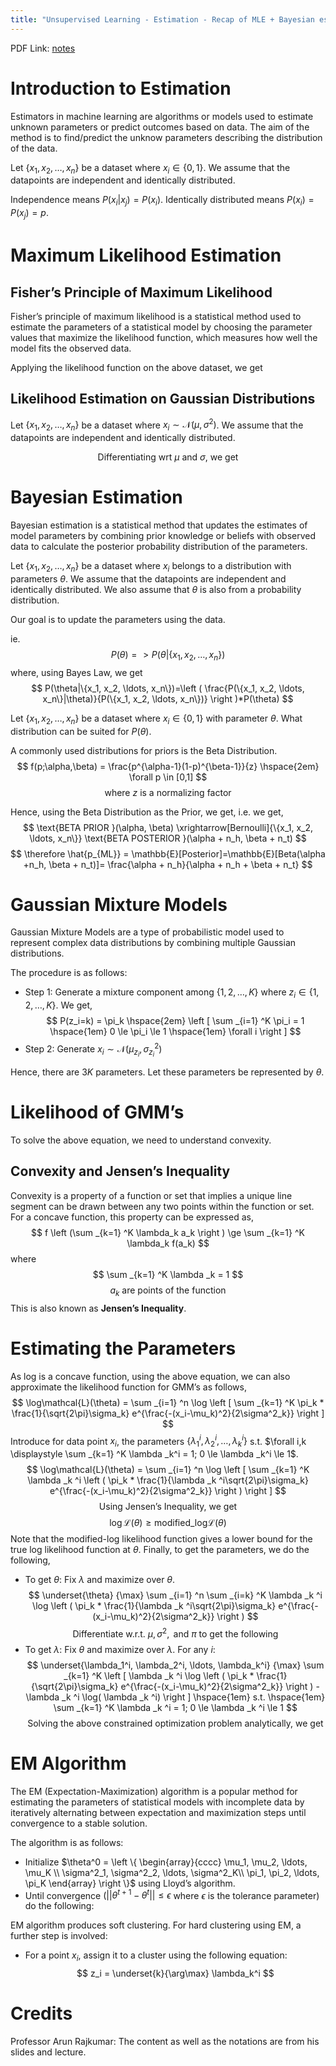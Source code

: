 ```yaml
---
title: "Unsupervised Learning - Estimation - Recap of MLE + Bayesian estimation, Gaussian Mixture Model - EM algorithm"
---
```


PDF Link: [notes](../notes/Wk04.pdf)

# Introduction to Estimation
Estimators in machine learning are algorithms or models used to estimate unknown parameters or predict outcomes based on data. The aim of the method is to find/predict the unknow parameters describing the distribution of the data.

Let $\{x_1, x_2, \ldots, x_n\}$ be a dataset where $x_i \in \{0,1\}$. We assume that the datapoints are independent and identically distributed.

Independence means $P(x_i|x_j) = P(x_i)$.
Identically distributed means $P(x_i)=P(x_j)=p$.

# Maximum Likelihood Estimation
## Fisher's Principle of Maximum Likelihood
Fisher's principle of maximum likelihood is a statistical method used to estimate the parameters of a statistical model by choosing the parameter values that maximize the likelihood function, which measures how well the model fits the observed data.

Applying the likelihood function on the above dataset, we get
\begin{align*}
\mathcal{L}(p;\{x_1, x_2, \ldots, x_n\}) &= P(x_1, x_2, \ldots, x_n;p)\\
&=p(x_1;p)p(x_2;p)\ldots p(x_n;p) \\
&=\prod _{i=1} ^n {p^{x_i}(1-p)^{1-x_i}}
\end{align*}
\begin{align*}
\therefore \log(\mathcal{L}(p;\{x_1, x_2, \ldots, x_n\})) &=\underset{p} {\arg \max}\log \left ( \prod _{i=1} ^n {p^{x_i}(1-p)^{1-x_i}} \right ) \\
\text{Differentiating wrt $p$, we get}\\
\therefore \hat{p}_{ML} &= \frac{1}{n}\sum _{i=1} ^n x_i
\end{align*}

## Likelihood Estimation on Gaussian Distributions
Let $\{x_1, x_2, \ldots, x_n\}$ be a dataset where $x_i \sim \mathcal{N}(\mu,\sigma^2)$. We assume that the datapoints are independent and identically distributed.

\begin{align*}
\mathcal{L}(\mu, \sigma^2;\{x_1, x_2, \ldots, x_n\}) &= f_{x_1, x_2, \ldots, x_n}(x_1, x_2, \ldots, x_n;\mu, \sigma^2) \\
&=\prod _{i=1} ^n  f_{x_i}(x_i;\mu, \sigma^2) \\
&=\prod _{i=1} ^n \left [ \frac{1}{\sqrt{2\pi}\sigma} e^{\frac{-(x_i-\mu)^2}{2\sigma^2}} \right ] \\
\therefore \log(\mathcal{L}(p;\{x_1, x_2, \ldots, x_n\})) &= \sum _{i=1} ^n \left[ \log \left (\frac{1}{\sqrt{2\pi}\sigma}  \right ) - \frac{(x_i-\mu)^2}{2\sigma^2} \right] \\
\end{align*}
$$
\text{Differentiating wrt $\mu$ and $\sigma$, we get}
$$
\begin{align*}
\hat{\mu}_{ML} &= \frac{1}{n}\sum _{i=1} ^n x_i \\
\hat{\sigma^2}_{ML} &= \frac{1}{n}\sum _{i=1} ^n (x_i-\mu)^2
\end{align*}

# Bayesian Estimation
Bayesian estimation is a statistical method that updates the estimates of model parameters by combining prior knowledge or beliefs with observed data to calculate the posterior probability distribution of the parameters.

Let $\{x_1, x_2, \ldots, x_n\}$ be a dataset where $x_i$ belongs to a distribution with parameters $\theta$. We assume that the datapoints are independent and identically distributed. We also assume that $\theta$ is also from a probability distribution.

Our goal is to update the parameters using the data.

ie.
$$
P(\theta)=>P(\theta|\{x_1, x_2, \ldots, x_n\})
$$
where, using Bayes Law, we get
$$
P(\theta|\{x_1, x_2, \ldots, x_n\})=\left ( \frac{P(\{x_1, x_2, \ldots, x_n\}|\theta)}{P(\{x_1, x_2, \ldots, x_n\})} \right )*P(\theta)
$$

Let $\{x_1, x_2, \ldots, x_n\}$ be a dataset where $x_i \in \{0,1\}$ with parameter $\theta$. What distribution can be suited for $P(\theta)$. 

A commonly used distributions for priors is the Beta Distribution.
$$
f(p;\alpha,\beta) = \frac{p^{\alpha-1}(1-p)^{\beta-1}}{z} \hspace{2em} \forall p \in [0,1]
$$
$$
\text{where $z$ is a normalizing factor}
$$

Hence, using the Beta Distribution as the Prior, we get,
\begin{align*}
P(\theta|\{x_1, x_2, \ldots, x_n\}) &\propto P(\theta|\{x_1, x_2, \ldots, x_n\})*P(\theta) \\
f_{\theta|\{x_1, x_2, \ldots, x_n\}}(p) &\propto \left [ \prod _{i=1} ^n {p^{x_i}(1-p)^{1-x_i}} \right ]*\left [ p^{\alpha-1}(1-p)^{\beta-1} \right ] \\
f_{\theta|\{x_1, x_2, \ldots, x_n\}}(p) &\propto p^{\sum _{i=1} ^n x_i + \alpha - 1}(1-p)^{\sum _{i=1} ^n(1-x_i) + \beta - 1}
\end{align*}
i.e. we get,
$$
\text{BETA PRIOR }(\alpha, \beta) \xrightarrow[Bernoulli]{\{x_1, x_2, \ldots, x_n\}} \text{BETA POSTERIOR }(\alpha + n_h, \beta + n_t)
$$
$$
\therefore \hat{p_{ML}} = \mathbb{E}[Posterior]=\mathbb{E}[Beta(\alpha +n_h, \beta + n_t)]= \frac{\alpha + n_h}{\alpha + n_h + \beta + n_t}
$$

# Gaussian Mixture Models
Gaussian Mixture Models are a type of probabilistic model used to represent complex data distributions by combining multiple Gaussian distributions.

The procedure is as follows:

* Step 1: Generate a mixture component among $\{1, 2, \ldots, K\}$ where $z_i \in \{1, 2, \ldots, K\}$. We get,
$$
P(z_i=k) = \pi_k \hspace{2em} \left [ \sum _{i=1} ^K \pi_i = 1 \hspace{1em} 0 \le \pi_i \le 1 \hspace{1em} \forall i \right ]
$$
* Step 2: Generate $x_i \sim \mathcal{N}(\mu_{z_i}, \sigma^2_{z_i})$

Hence, there are $3K$ parameters. Let these parameters be represented by $\theta$.

# Likelihood of GMM's
\begin{align*}
\mathcal{L}\left( \begin{array}{cccc}
\mu_1, \mu_2, \ldots, \mu_K \\
\sigma^2_1, \sigma^2_2, \ldots, \sigma^2_K\\
\pi_1, \pi_2, \ldots, \pi_K
\end{array}; x_1, x_2, \ldots, x_n \right )
&= \prod _{i=1} ^n f_{mix} \left( x_i; \begin{array}{cccc}
\mu_1, \mu_2, \ldots, \mu_K \\
\sigma^2_1, \sigma^2_2, \ldots, \sigma^2_K\\
\pi_1, \pi_2, \ldots, \pi_K
\end{array} \right ) \\
&= \prod _{i=1} ^n \left [ \sum _{k=1} ^K \pi_k * f_{mix}(x_i; \mu_k, \sigma_k) \right ] \\
\therefore \log\mathcal{L}(\theta) &= \sum _{i=1} ^n \log \left [ \sum _{k=1} ^K \pi_k * \frac{1}{\sqrt{2\pi}\sigma_k} e^{\frac{-(x_i-\mu_k)^2}{2\sigma^2_k}} \right ] \\
\end{align*}
To solve the above equation, we need to understand convexity.

## Convexity and Jensen's Inequality
Convexity is a property of a function or set that implies a unique line segment can be drawn between any two points within the function or set. For a concave function, this property can be expressed as,
$$
f \left (\sum _{k=1} ^K \lambda_k a_k \right ) \ge \sum _{k=1} ^K \lambda_k f(a_k)
$$
where
$$
\sum _{k=1} ^K \lambda _k = 1 
$$
$$
a_k \text{ are points of the function}
$$
This is also known as **Jensen's Inequality**.

# Estimating the Parameters
As log is a concave function, using the above equation, we can also approximate the likelihood function for GMM's as follows,
$$
\log\mathcal{L}(\theta) = \sum _{i=1} ^n \log \left [ \sum _{k=1} ^K \pi_k * \frac{1}{\sqrt{2\pi}\sigma_k} e^{\frac{-(x_i-\mu_k)^2}{2\sigma^2_k}} \right ]
$$
Introduce for data point $x_i$, the parameters $\{\lambda_1^i, \lambda_2^i, \ldots, \lambda_k^i\}$ s.t. $\forall i,k \displaystyle \sum _{k=1} ^K \lambda _k^i = 1; 0 \le \lambda _k^i \le 1$.
$$
\log\mathcal{L}(\theta) = \sum _{i=1} ^n \log \left [ \sum _{k=1} ^K \lambda _k ^i \left ( \pi_k * \frac{1}{\lambda _k ^i\sqrt{2\pi}\sigma_k} e^{\frac{-(x_i-\mu_k)^2}{2\sigma^2_k}} \right ) \right ]
$$
$$ \text{Using Jensen's Inequality, we get} $$
$$
\log\mathcal{L}(\theta) \ge \text{modified\_log}\mathcal{L}(\theta)
$$
\begin{align}
\therefore \text{modified\_log}\mathcal{L}(\theta) 
&= \sum _{i=1} ^n \sum _{i=k} ^K \lambda _k ^i \log \left ( \pi_k * \frac{1}{\lambda _k ^i\sqrt{2\pi}\sigma_k} e^{\frac{-(x_i-\mu_k)^2}{2\sigma^2_k}} \right )
\end{align} 
Note that the modified-log likelihood function gives a lower bound for the true log likelihood function at $\theta$.
Finally, to get the parameters, we do the following,

* To get $\theta$: Fix $\lambda$ and maximize over $\theta$.
$$
\underset{\theta} {\max} \sum _{i=1} ^n \sum _{i=k} ^K \lambda _k ^i \log \left ( \pi_k * \frac{1}{\lambda _k ^i\sqrt{2\pi}\sigma_k} e^{\frac{-(x_i-\mu_k)^2}{2\sigma^2_k}} \right )
$$
$$
\text{Differentiate w.r.t. }\mu,\sigma^2,\text{ and }\pi \text{ to get the following}
$$
\begin{align*}
\hat{\mu_k^{\scriptsize{MML}}} &= \frac{\displaystyle\sum _{i=1} ^n \lambda_k^i x_i}{\displaystyle\sum _{i=1} ^n \lambda_k^i} \\
\hat{\sigma_k^{2^{\scriptsize{MML}}}} &= \frac{\displaystyle\sum _{i=1} ^n \lambda_k^i (x_i-\hat{\mu_k^{\scriptsize{MML}}})^2}{\displaystyle\sum _{i=1} ^n \lambda_k^i} \\
\hat{\pi_k^{\scriptsize{MML}}} &= \frac{\displaystyle\sum _{i=1} ^n \lambda_k^i}{n} \\
\end{align*}
* To get $\lambda$: Fix $\theta$ and maximize over $\lambda$. For any $i$:
$$
\underset{\lambda_1^i, \lambda_2^i, \ldots, \lambda_k^i} {\max} 
\sum _{k=1} ^K \left [ \lambda _k ^i \log \left ( \pi_k * \frac{1}{\sqrt{2\pi}\sigma_k} e^{\frac{-(x_i-\mu_k)^2}{2\sigma^2_k}} \right ) -  \lambda _k ^i \log( \lambda _k ^i) \right ] \hspace{1em} s.t. \hspace{1em} \sum _{k=1} ^K \lambda _k ^i = 1;  0 \le \lambda _k ^i \le 1
$$
$$
\text{Solving the above constrained optimization problem analytically, we get}
$$
\begin{align*}
\hat{\lambda_k^{i^{\scriptsize{MML}}}}
&= \frac{\left ( \frac{1}{\sqrt{2\pi}\sigma_k} e^{\frac{-(x_i-\mu_k)^2}{2\sigma^2_k}} \right ) * \pi_k}{ \displaystyle \sum _{k=1} ^K \left ( \frac{1}{\sqrt{2\pi}\sigma_k} e^{\frac{-(x_i-\mu_k)^2}{2\sigma^2_k}} * \pi_k \right )} \\
\text{i.e. }\hat{\lambda_k^{i^{\scriptsize{MML}}}}
&= \frac{f(x_i|z_i=k)*P(z_i=k)}{P(x_i)} \\
\hat{\lambda_k^{i^{\scriptsize{MML}}}}
&= \frac{f(x_i|z_i=k)*P(z_i=k)}{\displaystyle \sum _{k=1} ^K f(x_i|z_i=k)*P(z_i=k)} \\
\end{align*}

# EM Algorithm
The EM (Expectation-Maximization) algorithm is a popular method for estimating the parameters of statistical models with incomplete data by iteratively alternating between expectation and maximization steps until convergence to a stable solution.

The algorithm is as follows:

* Initialize $\theta^0 =
\left \{ \begin{array}{cccc}
\mu_1, \mu_2, \ldots, \mu_K \\
\sigma^2_1, \sigma^2_2, \ldots, \sigma^2_K\\
\pi_1, \pi_2, \ldots, \pi_K
\end{array} \right \}$ using Lloyd's algorithm.
* Until convergence ($||\theta^{t+1}-\theta^{t} || \le \epsilon$ where $\epsilon$ is the tolerance parameter) do the following:
\begin{align*}
\lambda^{t+1} &= \underset{\lambda}{\arg \max} \text{ modified\_log}(\theta^t, \textcolor{red}{\lambda}) &\rightarrow \text{ Expectation Step}\\
\theta^{t+1} &= \underset{\theta}{\arg \max} \text{ modified\_log}(\textcolor{red}{\theta}, \lambda^{t+1}) &\rightarrow \text{ Maximization Step}\\
\end{align*}

EM algorithm produces soft clustering. For hard clustering using EM, a further step is involved:

* For a point $x_i$, assign it to a cluster using the following equation:
$$
z_i = \underset{k}{\arg\max} \lambda_k^i
$$

# Credits
Professor Arun Rajkumar: The content as well as the notations are from his slides and lecture.